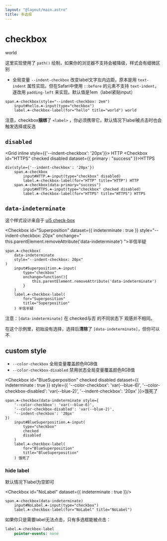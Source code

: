 ```yaml
---
layout: "@layout/main.astro"
title: 多选框
---
```




# checkbox

<Checkbox id="world" checked style="--indent-checkbox: 2em">world</Checkbox>

这里实现使用了 `path()` 绘制，如果你的浏览器不支持会被降级，样式会有细微区别

- 全局变量 `--indent-checkbox` 改变label文字左内边距，原本是用 `text-indent` 属性实现。但在Safari中使用 `::before` 的元素不支持 `text-indent`，遂改用 `padding-left` 来实现。默认值是1em（label紧贴input）

```pug
span.☘-checkbox(style="--indent-checkbox: 2em")
    input#hello.☘-input(type="checkbox")
    label.☘-checkbox-label(for="hello" title="world") world
```

注意，checkbox**捆绑**了 `<label>` ，你必须携带它，默认情况下label被点击时也会触发选择或反选

## `disabled`

<Grid inline style={{'--indent-checkbox': '20px'}}>
    <Checkbox id="HTTP" disabled>HTTP</Checkbox>
    <Checkbox id="HTTPS" checked disabled dataset={{ 
        primary : "success" 
    }}>HTTPS</Checkbox>
</Grid>

```pug
div(style={'--indent-checkbox': '20px'})
    span.☘-checkbox
        input#HTTP.☘-input(type="checkbox" disabled)
        label.☘-checkbox-label(for="HTTP" title="HTTP") HTTP
    span.☘-checkbox(data-primary="success")
        input#HTTPS.☘-input(type="checkbox" checked disabled)
        label.☘-checkbox-label(for="HTTPS" title="HTTPS") HTTPS
```

## `data-indeterminate`

这个样式设计来自于 [ui5 check-box](https://sap.github.io/ui5-webcomponents/playground/?path=/docs/main-check-box--docs)

<Checkbox
    id="Superposition"
    dataset={{ indeterminate : true }}
    style="--indent-checkbox: 20px"
    onchange="
    this.parentElement.removeAttribute('data-indeterminate')
">半信半疑</Checkbox>

```pug
span.☘-checkbox(
    data-indeterminate
    style="--indent-checkbox: 20px"
)
    input#Superposition.☘-input(
        type="checkbox"
        onchange=function(){
            this.parentElement.removeAttribute('data-indeterminate')
        }
    )
    label.☘-checkbox-label(
        for="Superposition"
        title="Superposition"
    ) 半信半疑
```

注意：`[data-indeterminate]` 在 checked与否 的不同状态下 观感并不相同。

在这个示例里，初始没有选择，选择后**清除**了 `[data-indeterminate]`，但你可以不



## custom style

- `--color-checkbox` 全局变量覆盖颜色RGB值
- `--color-checkbox-disabled` 禁用状态全局变量覆盖颜色RGB值

<Checkbox
    id="BlueSuperposition"
    checked
    disabled
    dataset={{ indeterminate : true }}
    style={{
        '--color-checkbox': 'var(--blue-6)',
        '--color-checkbox-disabled': 'var(--blue-2)',
        '--indent-checkbox': '20px'
}}>饿死了</Checkbox>

```pug
span.☘-checkbox(data-indeterminate style={
    '--color-checkbox': 'var(--blue-6)',
    '--color-checkbox-disabled': 'var(--blue-2)',
    '--indent-checkbox': '20px'
})
    input#BlueSuperposition.☘-input(
        type="checkbox"
        checked
        disabled
    )
    label.☘-checkbox-label(
        for="BlueSuperposition"
        title="BlueSuperposition"
    ) 饿死了
```

### hide label

默认情况下label为空即可

<Checkbox id="NoLabel" dataset={{ indeterminate : true }}/>

```pug
span.☘-checkbox(data-indeterminate)
    input#NoLabel.☘-input(type="checkbox")
    label.☘-checkbox-label(for="NoLabel" title="NoLabel")
```

如果你只是需要label无法点击，只有多选框能被点击：

```sass
label.☘-checkbox-label
    pointer-events: none
```